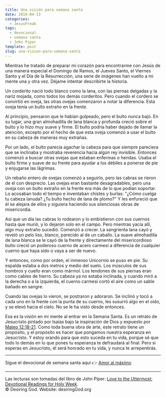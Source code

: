 ```yaml
---
title: Una visión para semana santa
date: 2019-04-13
categories:
  - JesusFreak
tags:
  - devocional
  - semana santa
  - John Piper
template: post
slug: una-vision-para-semana-santa
---
```


Mientras he tratado de preparar mi corazón para encontrarme con Jesús de una manera especial el Domingo de Ramos, el Jueves Santo, el Viernes Santo y el Día de la Resurrección, una serie de imágenes han vuelto a mi mente una y otra vez. Déjame intentar describirte la historia.

Un corderito nació todo blanco como la lana, con las piernas delgadas y la nariz mojada, como todos los demás corderitos. Pero cuando el cordero se convirtió en oveja, las otras ovejas comenzaron a notar la diferencia. Esta oveja tenía un bulto extraño en la frente.

Al principio, pensaron que le habían golpeado, pero el bulto nunca bajó. En su lugar, una gran almohadilla de lana blanca y profunda creció sobre el bulto y lo hizo muy suave y firme. El bulto podría haber dejado de llamar la atención, excepto por el hecho de que esta oveja comenzó a usar el bulto en su cabeza de maneras muy extrañas.

Por un lado, el bulto parecía agachar la cabeza para que siempre pareciera que se inclinaba y mostraba reverencia hacia algún rey invisible. Entonces comenzó a buscar otras ovejas que estaban enfermas o heridas. Usaba el bulto firme y suave de su frente para ayudar a los débiles a ponerse de pie y enjugarse las lágrimas.

Un rebaño entero de ovejas comenzó a seguirlo, pero las cabras se rieron de él con desprecio. Las ovejas eran bastante desagradables, pero una oveja con un bulto extraño en la frente era más de lo que podían soportar. Lo acosaban todo el tiempo e inventaban chistes y burlas: "¿Cómo cuelga tu cabeza lanuda? ¿Tu bulto hecho de lana de plomo?" Y les enfureció que él se alejara de ellos y siguiera haciendo sus silenciosas obras de misericordia.

Así que un día las cabras lo rodearon y lo embistieron con sus cuernos hasta que murió, y lo dejaron solo en el campo. Pero mientras yacía allí, algo muy extraño sucedió. Comenzó a crecer. La sangrienta lana cayó y reveló un pelo liso, blanco, parecido al de un caballo. La suave almohadilla de lana blanca se le cayó de la frente y directamente del misericordioso bulto creció un poderoso cuerno de acero carmesí a diferencia de cualquier cuerno que haya sido o vaya a ser de nuevo.

Y entonces, como por orden, el inmenso Unicornio se puso en pie. Su espalda estaba a dos metros y medio del suelo. Los músculos de sus hombros y cuello eran como mármol. Los tendones de sus piernas eran como cables de hierro. Su cabeza ya no estaba inclinada, y cuando miró a la derecha o a la izquierda, el cuerno carmesí cortó el aire como un sable bañado en sangre.

Cuando las ovejas lo vieron, se postraron y adoraron. Se inclinó y tocó a cada uno en la frente con la punta de su cuerno, les susurró algo en el oído, y se elevó hacia el cielo. No se le ha visto desde entonces.

Esa es la visión en mi mente al entrar en la Semana Santa. Es un retrato de Jesucristo pintado por Isaías bajo la inspiración de Dios y expuesto por [Mateo 12:18-21](https://www.biblegateway.com/passage/?search=Mateo+12%3A18-21&version=LBLA). Como toda buena obra de arte, este retrato tiene un propósito, y el propósito es hacer que pongamos nuestra esperanza en Jesucristo. Y estoy orando para que esto suceda en tu vida, porque sé que todo lo demás en lo que pones tu esperanza te defraudará al final. Pero si esperas en Jesucristo, él será honrado en tu vida, y nunca te arrepentirás.

---

Sigue el devocional de semana santa aquí 👉 [Amor al máximo](/blog/amor-al-maximo)

---

Las lecturas son tomadas del libro de John Piper: [Love to the Uttermost: Devotional Readings for Holy Week](https://www.desiringgod.org/books/love-to-the-uttermost).<br />
© Desiring God. Website: desiringGod.org
